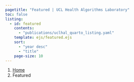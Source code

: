```yaml
---
pagetitle: "Featured | UCL Health Algorithms Laboratory"
toc: false
listing:
  - id: featured
    contents:
      - "publications/uclhal_quarto_listing.yaml"
    template: ejs/featured.ejs
    sort:
      - "year desc"
      - "title"
    page-size: 10
---
```


```{=html}
<nav aria-label="breadcrumb">
  <ol class="breadcrumb">
    <li class="breadcrumb-item"><a href="index.html">Home</a></li>
    <li class="breadcrumb-item active" aria-current="page">Featured</li>
  </ol>
</nav>
```


:::{#featured}
:::
